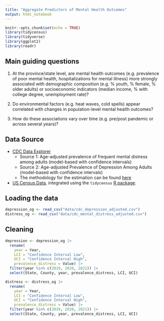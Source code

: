 ```yaml
---
title: "Aggregate Predictors of Mental Health Outcomes"
output: html_notebook
---
```



```r
knitr::opts_chunk$set(echo = TRUE)
library(tidycensus)
library(tidyverse)
library(ggplot2)
library(readr)
```

## Main guiding questions

1. At the province/state level, are mental health outcomes (e.g. prevalence of poor mental health, hospitalizations for mental illness) more strongly associated with demographic composition (e.g. % youth, % female, % older adults) or socioeconomic indicators (median income, % with college degree, unemployment rate)?

2. Do environmental factors (e.g. heat waves, cold spells) appear correlated with changes in population-level mental health outcomes?

3. How do these associations vary over time (e.g. pre/post pandemic or across several years)?



## Data Source

- [CDC Data Explorer](https://ephtracking.cdc.gov/DataExplorer/)
  - Source 1: Age-adjusted prevalence of frequent mental distress among adults (model-based with confidence intervals)
  - Source 2: Age-adjusted Prevalence of Depression Among Adults (model-based with confidence intervals)
  - The methodology for the estimation can be found [here](https://www.cdc.gov/places/methodology/index.html)
- [US Census Data](https://data.census.gov/), integrated using the `tidycensus` [R package](https://walker-data.com/tidycensus/).


## Loading the data

```r
depression_og <- read_csv("data/cdc_depression_adjusted.csv")
distress_og <- read_csv("data/cdc_mental_distress_adjusted.csv")
```

## Cleaning

```r
depression <- depression_og |> 
  rename(
    year = Year,
    LCI = "Confidence Interval Low",
    UCI = "Confidence Interval High", 
    prevalence_distress = Value) |>
  filter(year %in% c(2019, 2020, 2021)) |> 
  select(State, County, year, prevalence_distress, LCI, UCI)
```


```r
distress <- distress_og |> 
  rename(
    year = Year,
    LCI = "Confidence Interval Low",
    UCI = "Confidence Interval High", 
    prevalence_distress = Value) |>
  filter(year %in% c(2019, 2020, 2021)) |> 
  select(State, County, year, prevalence_distress, LCI, UCI)
```

